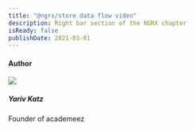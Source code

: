 ```yaml
---
title: "@ngrx/store data flow video"
description: Right bar section of the NGRX chapter
isReady: false
publishDate: 2021-03-01
---
```


#### Author

<Link href="/en/user/yariv-katz" className="flex mt-3 items-center">
  <div>
    <img
      src="https://avatars.githubusercontent.com/u/2714362?v=4"
      className="relative flex h-10 w-10 shrink-0 overflow-hidden rounded-full"
    />
  </div>
  <div className="ml-2 leading-tight text-sm">
    <h5 className="font-bold">Yariv Katz</h5>
    <p>Founder of academeez</p>
  </div>
</Link>

